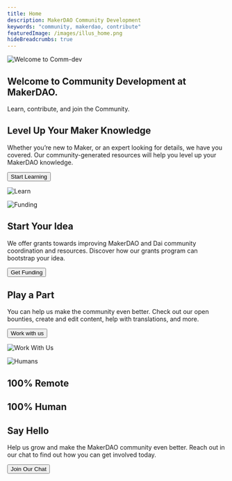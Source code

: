 ```yaml
---
title: Home
description: MakerDAO Community Development
keywords: "community, makerdao, contribute"
featuredImage: /images/illus_home.png
hideBreadcrumbs: true
---
```


<InfoBlock>

![Welcome to Comm-dev](/images/illus_home.png)

<Box>

## Welcome to Community Development at MakerDAO.

Learn, contribute, and join the Community.

</Box>

</InfoBlock>

<InfoBlock>

<Box>

## Level Up Your Maker Knowledge

Whether you’re new to Maker, or an expert looking for details, we have you covered. Our community-generated resources will help you level up your MakerDAO knowledge.

<Button to="/learn/">Start Learning</Button>

</Box>

![Learn](/images/illus_learn.png)

</InfoBlock>

<InfoBlock>

![Funding](/images/illus_funding.png)

<Box>

## Start Your Idea

We offer grants towards improving MakerDAO and Dai community coordination and resources. Discover how our grants program can bootstrap your idea.

<Button to="/funding/">Get Funding</Button>

</Box>

</InfoBlock>

<InfoBlock>

<Box>

## Play a Part

You can help us make the community even better. Check out our open bounties, create and edit content, help with translations, and more.

<Button to="/contribute/">Work with us</Button>

</Box>

![Work With Us](/images/illus_work.png)

</InfoBlock>

<InfoBlock>

![Humans](/images/humans-of-makerdao.png)

<Box>

## 100% Remote

## 100% Human

## Say Hello

Help us grow and make the MakerDAO community even better. Reach out in our chat to find out how you can get involved today.

<Button to="https://chat.makerdao.com/channel/community-development" icon="rocketchat">Join Our Chat</Button>

</Box>

</InfoBlock>
